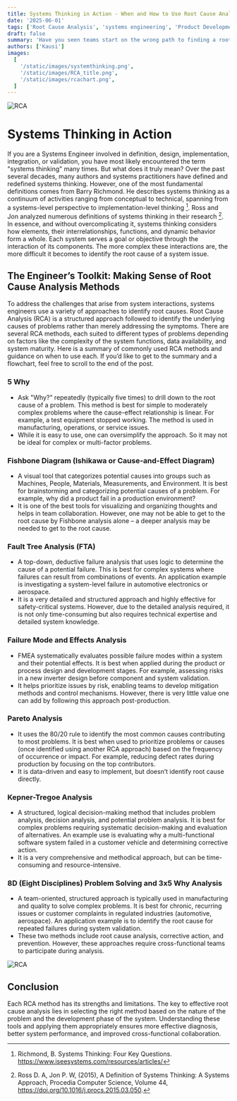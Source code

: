 ```yaml
---
title: Systems Thinking in Action - When and How to Use Root Cause Analysis Tools
date: '2025-06-01'
tags: ['Root Cause Analysis', 'systems engineering', 'Product Development']
draft: false
summary: 'Have you seen teams start on the wrong path to finding a root cause of a problem and spend weeks with no problem statement. Read on if you would like a flowchart to choose the right method to find a root cause.'
authors: ['Kausi']
images:
  [
    '/static/images/systemthinking.png',
    '/static/images/RCA_title.png',
    '/static/images/rcachart.png',
  ]
---
```

![RCA](/static/images/RCA_title.png)

# Systems Thinking in Action
If you are a Systems Engineer involved in definition, design, implementation, integration, or validation, you have most likely encountered the term "systems thinking" many times. But what does it truly mean?
Over the past several decades, many authors and systems practitioners have defined and redefined systems thinking. However, one of the most fundamental definitions comes from Barry Richmond. He describes systems thinking as a continuum of activities ranging from conceptual to technical, spanning from a systems-level perspective to implementation-level thinking [^1].
Ross and Jon analyzed numerous definitions of systems thinking in their research [^2]. In essence, and without overcomplicating it, systems thinking considers how elements, their interrelationships, functions, and dynamic behavior form a whole. Each system serves a goal or objective through the interaction of its components. The more complex these interactions are, the more difficult it becomes to identify the root cause of a system issue.
## The Engineer’s Toolkit: Making Sense of Root Cause Analysis Methods
To address the challenges that arise from system interactions, systems engineers use a variety of approaches to identify root causes. Root Cause Analysis (RCA) is a structured approach followed to identify the underlying causes of problems rather than merely addressing the symptoms. There are several RCA methods, each suited to different types of problems depending on factors like the complexity of the system functions, data availability, and system maturity.
Here is a summary of commonly used RCA methods and guidance on when to use each. If you’d like to get to the summary and a flowchart, feel free to scroll to the end of the post.
### 5 Why
- Ask "Why?" repeatedly (typically five times) to drill down to the root cause of a problem. This method is best for simple to moderately complex problems where the cause-effect relationship is linear. For example, a test equipment stopped working. The method is used in manufacturing, operations, or service issues.
- While it is easy to use, one can oversimplify the approach. So it may not be ideal for complex or multi-factor problems.
### Fishbone Diagram (Ishikawa or Cause-and-Effect Diagram)
- A visual tool that categorizes potential causes into groups such as Machines, People, Materials, Measurements, and Environment. It is best for brainstorming and categorizing potential causes of a problem. For example, why did a product fail in a production environment? 
- It is one of the best tools for visualizing and organizing thoughts and helps in team collaboration. However, one may not be able to get to the root cause by Fishbone analysis alone – a deeper analysis may be needed to get to the root cause.
### Fault Tree Analysis (FTA)
- A top-down, deductive failure analysis that uses logic to determine the cause of a potential failure. This is best for complex systems where failures can result from combinations of events. An application example is investigating a system-level failure in automotive electronics or aerospace.
- It is a very detailed and structured approach and highly effective for safety-critical systems. However, due to the detailed analysis required, it is not only time-consuming but also requires technical expertise and detailed system knowledge.
### Failure Mode and Effects Analysis
- FMEA systematically evaluates possible failure modes within a system and their potential effects. It is best when applied during the product or process design and development stages. For example, assessing risks in a new inverter design before component and system validation.
- It helps prioritize issues by risk, enabling teams to develop mitigation methods and control mechanisms. However, there is very little value one can add by following this approach post-production.
### Pareto Analysis
- It uses the 80/20 rule to identify the most common causes contributing to most problems. It is best when used to prioritize problems or causes (once identified using another RCA approach) based on the frequency of occurrence or impact. For example, reducing defect rates during production by focusing on the top contributors.
- It is data-driven and easy to implement, but doesn’t identify root cause directly.
### Kepner-Tregoe Analysis
- A structured, logical decision-making method that includes problem analysis, decision analysis, and potential problem analysis. It is best for complex problems requiring systematic decision-making and evaluation of alternatives. An example use is evaluating why a multi-functional software system failed in a customer vehicle and determining corrective action.
- It is a very comprehensive and methodical approach, but can be time-consuming and resource-intensive.
### 8D (Eight Disciplines) Problem Solving and 3x5 Why Analysis 
- A team-oriented, structured approach is typically used in manufacturing and quality to solve complex problems. It is best for chronic, recurring issues or customer complaints in regulated industries (automotive, aerospace). An application example is to identify the root cause for repeated failures during system validation.
- These two methods include root cause analysis, corrective action, and prevention. However, these approaches require cross-functional teams to participate during analysis.

![RCA](/static/images/rcachart.png)

## Conclusion
Each RCA method has its strengths and limitations. The key to effective root cause analysis lies in selecting the right method based on the nature of the problem and the development phase of the system. Understanding these tools and applying them appropriately ensures more effective diagnosis, better system performance, and improved cross-functional collaboration.
[^1]: Richmond, B. Systems Thinking: Four Key Questions. https://www.iseesystems.com/resources/articles/
[^2]: Ross D. A, Jon P. W, (2015), A Definition of Systems Thinking: A Systems Approach, Procedia Computer Science, Volume 44, https://doi.org/10.1016/j.procs.2015.03.050.
